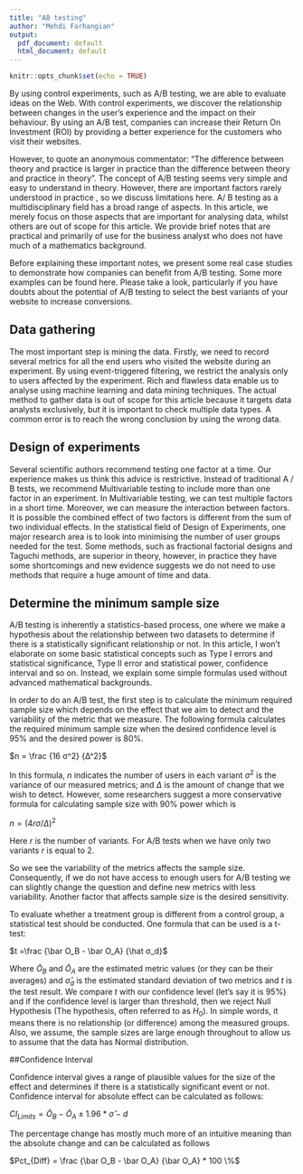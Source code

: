 ```yaml
---
title: "AB testing"
author: "Mehdi Farhangian"
output:
  pdf_document: default
  html_document: default
---
```


```r
knitr::opts_chunk$set(echo = TRUE)
```

By using control experiments, such as A/B testing, we are able to evaluate ideas on the Web. With control experiments, we discover the relationship between changes in the user's experience and the impact on their behaviour. By using an A/B test, companies can increase their Return On Investment (ROI) by providing a better experience for the customers who visit their websites.

However, to quote an anonymous commentator: “The difference between theory and practice is larger in practice than the difference between theory and practice in theory ”. The concept of A/B testing seems very simple and easy to understand in theory. However, there are important factors  rarely understood in practice , so we discuss limitations here. A/ B testing as a multidisciplinary field has a broad range of aspects. In this article, we merely focus on those aspects that are important for analysing data, whilst others are out of scope for this article.  We provide brief notes that are practical and primarily of use for the business analyst who does not have much of a mathematics background.

Before explaining these important notes, we present some real case studies to demonstrate how companies can benefit from A/B testing. Some more examples can be found here. Please take a look, particularly if you have doubts about the potential of A/B testing to select the best variants of your website to increase conversions.

## Data gathering

The most important step is mining the data. Firstly, we need to record several metrics for all the end users who visited the website during an experiment. By using event-triggered filtering, we restrict the analysis only to users affected by the experiment. Rich and flawless data enable us to analyse using machine learning and data mining techniques. The actual method to gather data is out of scope for this article because it targets data analysts exclusively, but it is important to check multiple data types. A common error is to reach the wrong conclusion by using the wrong data. 

## Design of experiments

Several scientific authors recommend testing one factor at a time. Our experience makes us think this advice is restrictive. Instead of traditional A / B tests, we recommend Multivariable testing to include more than one factor in an experiment. In Multivariable testing, we can test multiple factors in a short time. Moreover, we can measure the interaction between factors. It is possible the combined effect of two factors is different from the sum of two individual effects. In the statistical field of Design of Experiments, one major research area is to look into minimising the number of user groups needed for the test. Some methods, such as fractional factorial designs and Taguchi methods, are superior in theory, however,  in practice they have some shortcomings and new evidence suggests we do not need to use methods that require a huge amount of time and data.

## Determine the minimum sample size

A/B testing is inherently a statistics-based process, one where we make a hypothesis about the relationship between two datasets to determine if there is a statistically significant relationship or not. In this article, I won't elaborate on some basic statistical concepts such as Type I errors and statistical significance, Type II error and statistical power, confidence interval and so on. Instead, we explain some simple formulas used without advanced mathematical backgrounds. 

In order to do an A/B test, the first step is to calculate the minimum required sample size which depends on the effect that we aim to detect and the variability of the metric that we measure. The following formula calculates the required minimum sample size when the desired confidence level is 95% and the desired power is 80%.

 
$n = \frac {16 σ^2} {Δ^2}$

In this formula, $n$ indicates the number of users in each variant $σ^2$ is the variance of our measured metrics; and $Δ$ is the amount of change that we wish to detect. However, some researchers suggest a more conservative formula for calculating sample size with 90% power which is

 
$n =(4rσ/Δ)^2$

Here $r$ is the number of variants. For A/B tests when we have only two variants $r$ is equal to 2.

So we see the variability of the metrics affects the sample size. Consequently, if we do not have access to enough users for A/B testing we can slightly change the question and define new metrics with less variability. Another factor that affects sample size is the desired sensitivity.

To evaluate whether a treatment group is different from a control group, a statistical test should be conducted. One formula that can be used is  a t-test:

 
$t =\frac {\bar O_B - \bar O_A} {\hat σ_d}$


Where $\bar O_B$ and $\bar O_A$ are the estimated metric values (or they can be their averages) and $\hat σ_d$ is the estimated standard deviation of two metrics and $t$ is the test result. We compare $t$ with our confidence level (let’s say it is 95%) and if the confidence level is larger than threshold, then we reject Null Hypothesis (The hypothesis, often referred to as $H_0$). In simple words, it means there is no relationship (or difference) among the measured groups. Also, we assume, the sample sizes are large enough throughout to allow us to assume that the data has Normal distribution.

##Confidence Interval

Confidence interval gives a range of plausible values for the size of the effect and determines if there is a statistically significant event or not. Confidence interval for absolute effect can be calculated as follows:

$CI_{Limits} =  \bar O_B - \bar O_A \pm 1.96 * \hat σ-d$


The percentage change has mostly much more of an intuitive meaning than the absolute change and can be calculated as follows

 

$Pct_{Diff} = \frac {\bar O_B - \bar O_A} {\bar O_A} * 100 \%$


